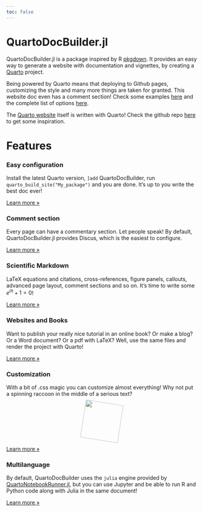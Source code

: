 ```yaml
---
toc: false
---
```


# QuartoDocBuilder.jl

QuartoDocBuilder.jl is a package inspired by R [pkgdown](https://pkgdown.r-lib.org/). It provides an easy way to generate a website with documentation and vignettes, by creating a [Quarto](https://quarto.org/) project.

Being powered by Quarto means that deploying to Github pages, customizing the style and many more things are taken for granted. This website doc even has a comment section! Check some examples [here](https://quarto.org/docs/gallery/#websites) and the complete list of options [here](https://quarto.org/docs/reference/projects/websites.html). 

The [Quarto website](https://quarto.org/) itself is written with Quarto! Check the github repo [here](https://github.com/quarto-dev/quarto-web) to get some inspiration.

# Features



::: {.content-block}
::: {.features}


::: {.feature}
### Easy configuration

Install the latest Quarto version, `]add` QuartoDocBuilder, run `quarto_build_site("My_package")` and you are done. It's up to you write the best doc ever!

::: {.learn-more}
[Learn more »](/docs/reference/quarto_build_site.qmd)
:::
:::


::: {.feature}
### Comment section

Every page can have a commentary section. Let people speak! By default, QuartoDocBuilder.jl provides Discus, which is the easiest to configure.

::: {.learn-more}
[Learn more »](https://quarto.org/docs/reference/projects/websites.html#comments)
:::
:::

::: {.feature}
### Scientific Markdown

LaTeX equations and citations, cross-references, figure panels, callouts, advanced page layout, comment sections and so on. It's time to write some $e^{i \pi} + 1 = 0$!

::: {.learn-more}
[Learn more »](https://quarto.org/docs/authoring/markdown-basics.html)
:::
:::

::: {.feature}
### Websites and Books

Want to publish your really nice tutorial in an online book? Or make a blog? Or a Word document? Or a pdf with LaTeX? Well, use the same files and render the project with Quarto!

::: {.learn-more}
[Learn more »](https://quarto.org/docs/websites/)
:::
:::

::: {.feature}
### Customization

With a bit of .css magic you can customize almost everything! Why not put a spinning raccoon in the middle of a serious text?

<div style="text-align: center">
<style> 
.rotate {
  animation: rotation 2s infinite linear;
  opacity: 1
  display: block;
}

@keyframes rotation {
  from {
    transform: rotate(0deg);
  }
  to {
    transform: rotate(359deg);
  }
}
</style>

<img src=resources/image.jpg width=100 class="rotate">
</div>


::: {.learn-more}
[Learn more »](https://quarto.org/docs/reference/projects/websites.html)
:::
:::


::: {.feature}
### Multilanguage

By default, QuartoDocBuilder uses the `julia` engine provided by [QuartoNotebookRunner.jl](https://github.com/PumasAI/QuartoNotebookRunner.jl/), but you can use Jupyter and be able to run R and Python code along with Julia in the same document!

::: {.learn-more}
[Learn more »](https://quarto.org/docs/get-started/computations/jupyter.html)
:::
:::


:::
:::
